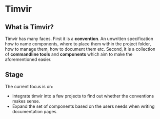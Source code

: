 
# Timvir

## What is Timvir?

Timvir has many faces. First it is a **convention**. An unwritten specification how to name components, where to place them within the project folder, how to manage them, how to document them etc. Second, it is a collection of **commandline tools** and **components** which aim to make the aforementioned easier.

## Stage

The current focus is on:

 - Integrate timvir into a few projects to find out whether the conventions makes sense.
 - Expand the set of components based on the users needs when writing documentation pages.
